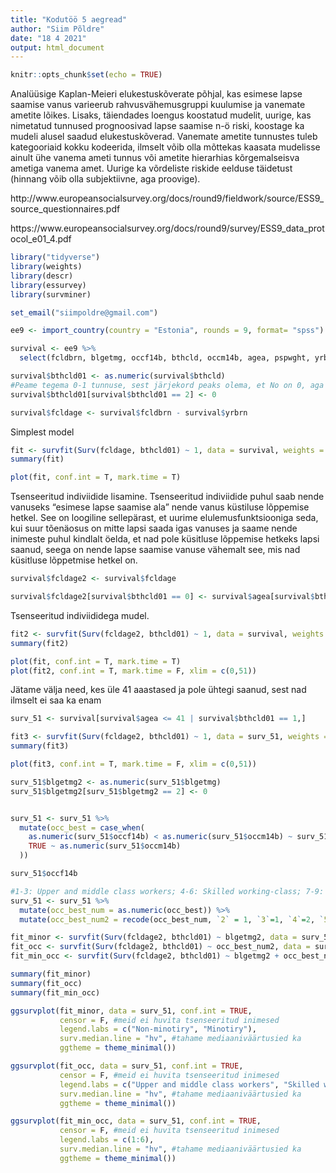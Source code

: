```yaml
---
title: "Kodutöö 5 aegread"
author: "Siim Põldre"
date: "18 4 2021"
output: html_document
---
```


```r
knitr::opts_chunk$set(echo = TRUE)
```

Analüüsige Kaplan-Meieri elukestuskõverate põhjal, kas esimese lapse saamise vanus varieerub rahvusvähemusgruppi kuulumise ja vanemate ametite lõikes. Lisaks, täiendades loengus koostatud mudelit, uurige, kas nimetatud tunnused prognoosivad lapse saamise n-ö riski, koostage ka mudeli alusel saadud elukestuskõverad. Vanemate ametite tunnustes tuleb kategooriaid kokku kodeerida, ilmselt võib olla mõttekas kaasata mudelisse ainult ühe vanema ameti tunnus või ametite hierarhias kõrgemalseisva ametiga vanema amet. Uurige ka võrdeliste riskide eelduse täidetust (hinnang võib olla subjektiivne, aga proovige).

http://www.europeansocialsurvey.org/docs/round9/fieldwork/source/ESS9_source_questionnaires.pdf

https://www.europeansocialsurvey.org/docs/round9/survey/ESS9_data_protocol_e01_4.pdf

```r
library("tidyverse")
library(weights)
library(descr)
library(essurvey)
library(survminer)
```


```r
set_email("siimpoldre@gmail.com")

ee9 <- import_country(country = "Estonia", rounds = 9, format= "spss")
```

```r
survival <- ee9 %>% 
  select(fcldbrn, blgetmg, occf14b, bthcld, occm14b, agea, pspwght, yrbrn)
```


```r
survival$bthcld01 <- as.numeric(survival$bthcld)
#Peame tegema 0-1 tunnuse, sest järjekord peaks olema, et No on 0, aga siin on 1.
survival$bthcld01[survival$bthcld01 == 2] <- 0

survival$fcldage <- survival$fcldbrn - survival$yrbrn
```

Simplest model
```r
fit <- survfit(Surv(fcldage, bthcld01) ~ 1, data = survival, weights = pspwght)
summary(fit)

plot(fit, conf.int = T, mark.time = T)
```

Tsenseeritud indiviidide lisamine. Tsenseeritud indiviidide puhul saab nende vanuseks "esimese lapse saamise ala" nende vanus küstiluse lõppemise hetkel. See on loogiline sellepärast, et uurime elulemusfunktsiooniga seda, kui suur tõenäosus on mitte lapsi saada igas vanuses ja saame nende inimeste puhul kindlalt öelda, et nad pole küsitluse lõppemise hetkeks lapsi saanud, seega on nende lapse saamise vanuse vähemalt see, mis nad küsitluse lõppetmise hetkel on.
```r
survival$fcldage2 <- survival$fcldage

survival$fcldage2[survival$bthcld01 == 0] <- survival$agea[survival$bthcld01 == 0]
```

Tsenseeritud indiviididega mudel. 
```r
fit2 <- survfit(Surv(fcldage2, bthcld01) ~ 1, data = survival, weights = pspwght)
summary(fit2)

plot(fit, conf.int = T, mark.time = T)
plot(fit2, conf.int = T, mark.time = F, xlim = c(0,51))
```

Jätame välja need, kes üle 41 aaastased ja pole ühtegi saanud, sest nad ilmselt ei saa ka enam
```r
surv_51 <- survival[survival$agea <= 41 | survival$bthcld01 == 1,]
```


```r
fit3 <- survfit(Surv(fcldage2, bthcld01) ~ 1, data = surv_51, weights = pspwght)
summary(fit3)

plot(fit3, conf.int = T, mark.time = F, xlim = c(0,51))
```

```r
surv_51$blgetmg2 <- as.numeric(surv_51$blgetmg)
surv_51$blgetmg2[surv_51$blgetmg2 == 2] <- 0


surv_51 <- surv_51 %>% 
  mutate(occ_best = case_when(
    as.numeric(surv_51$occf14b) < as.numeric(surv_51$occm14b) ~ surv_51$occf14b,
    TRUE ~ as.numeric(surv_51$occm14b)
  ))

surv_51$occf14b

#1-3: Upper and middle class workers; 4-6: Skilled working-class; 7-9: Low-skilled working class.
surv_51 <- surv_51 %>%
  mutate(occ_best_num = as.numeric(occ_best)) %>% 
  mutate(occ_best_num2 = recode(occ_best_num, `2` = 1, `3`=1, `4`=2, `5`=2,`6`=2, `7`=3, `8`=3, `9`=3))

fit_minor <- survfit(Surv(fcldage2, bthcld01) ~ blgetmg2, data = surv_51, weights = pspwght)
fit_occ <- survfit(Surv(fcldage2, bthcld01) ~ occ_best_num2, data = surv_51, weights = pspwght)
fit_min_occ <- survfit(Surv(fcldage2, bthcld01) ~ blgetmg2 + occ_best_num2, data = surv_51, weights = pspwght)

summary(fit_minor)
summary(fit_occ)
summary(fit_min_occ)

ggsurvplot(fit_minor, data = surv_51, conf.int = TRUE, 
           censor = F, #meid ei huvita tsenseeritud inimesed 
           legend.labs = c("Non-minotiry", "Minotiry"), 
           surv.median.line = "hv", #tahame mediaaniväärtusied ka 
           ggtheme = theme_minimal())

ggsurvplot(fit_occ, data = surv_51, conf.int = TRUE, 
           censor = F, #meid ei huvita tsenseeritud inimesed 
           legend.labs = c("Upper and middle class workers", "Skilled working class", "Low-skilled working class"), 
           surv.median.line = "hv", #tahame mediaaniväärtusied ka 
           ggtheme = theme_minimal())

ggsurvplot(fit_min_occ, data = surv_51, conf.int = TRUE, 
           censor = F, #meid ei huvita tsenseeritud inimesed 
           legend.labs = c(1:6), 
           surv.median.line = "hv", #tahame mediaaniväärtusied ka 
           ggtheme = theme_minimal())
```




